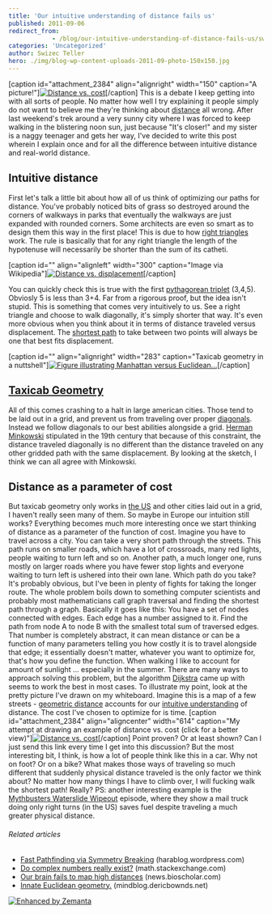 ```yaml
---
title: 'Our intuitive understanding of distance fails us'
published: 2011-09-06
redirect_from: 
            - /blog/our-intuitive-understanding-of-distance-fails-us/swizec/2368
categories: 'Uncategorized'
author: Swizec Teller
hero: ./img/blog-wp-content-uploads-2011-09-photo-150x150.jpg
---
```

\[caption id="attachment_2384" align="alignright" width="150" caption="A picture!"][![](./img/blog-wp-content-uploads-2011-09-photo-150x150.jpg "Distance vs. cost")](http://swizec.com/blog/wp-content/uploads/2011/09/photo.jpg)\[/caption] This is a debate I keep getting into with all sorts of people. No matter how well I try explaining it people simply do not want to believe me they're thinking about [distance](http://en.wikipedia.org/wiki/Distance "Distance") all wrong. After last weekend's trek around a very sunny city where I was forced to keep walking in the blistering noon sun, just because "It's closer!" and my sister is a naggy teenager and gets her way, I've decided to write this post wherein I explain once and for all the difference between intuitive distance and real-world distance.

## Intuitive distance

First let's talk a little bit about how all of us think of optimizing our paths for distance. You've probably noticed bits of grass so destroyed around the corners of walkways in parks that eventually the walkways are just expanded with rounded corners. Some architects are even so smart as to design them this way in the first place! This is due to how [right triangles](http://en.wikipedia.org/wiki/Right_triangle "Right triangle") work. The rule is basically that for any right triangle the length of the hypotenuse will necessarily be shorter than the sum of its catheti.

\[caption id="" align="alignleft" width="300" caption="Image via Wikipedia"][![Distance vs. displacement](./img/blog-wp-content-uploads-2011-09-300px-Distancedisplacement.svg_4.png "Distance vs. displacement")](http://commons.wikipedia.org/wiki/File:Distancedisplacement.svg)\[/caption]

You can quickly check this is true with the first [pythagorean triplet](http://en.wikipedia.org/wiki/Pythagorean_triple "Pythagorean triple") (3,4,5). Obviosly 5 is less than 3+4. Far from a rigorous proof, but the idea isn't stupid. This is something that comes very intuitively to us. See a right triangle and choose to walk diagonally, it's simply shorter that way. It's even more obvious when you think about it in terms of distance traveled versus displacement. The [shortest path](http://en.wikipedia.org/wiki/Shortest_path_problem "Shortest path problem") to take between two points will always be one that best fits displacement.

<!--more-->

\[caption id="" align="alignright" width="283" caption="Taxicab geometry in a nuttshell"][![Figure illustrating Manhattan versus Euclidean...](./img/blog-wp-content-uploads-2011-09-283px-Manhattan_distance.svg_.png "Figure illustrating Manhattan versus Euclidean...")](http://commons.wikipedia.org/wiki/File:Manhattan_distance.svg)\[/caption]

## [Taxicab Geometry](http://en.wikipedia.org/wiki/Taxicab_geometry "Taxicab geometry")

All of this comes crashing to a halt in large american cities. Those tend to be laid out in a grid, and prevent us from traveling over proper [diagonals](http://en.wikipedia.org/wiki/Diagonal "Diagonal"). Instead we follow diagonals to our best abilities alongside a grid. [Herman Minkowski](http://en.wikipedia.org/wiki/Hermann_Minkowski "Hermann Minkowski") stipulated in the 19th century that because of this constraint, the distance traveled diagonally is no different than the distance traveled on any other gridded path with the same displacement. By looking at the sketch, I think we can all agree with Minkowski.

## Distance as a parameter of cost

But taxicab geometry only works in [the US](<http://maps.google.com/maps?ll=38.8833333333,-77.0166666667&spn=10.0,10.0&q=38.8833333333,-77.0166666667 (United%20States)&t=h> "United States") and other cities laid out in a grid, I haven't really seen many of them. So maybe in Europe our intuition still works? Everything becomes much more interesting once we start thinking of distance as a parameter of the function of cost. Imagine you have to travel across a city. You can take a very short path through the streets. This path runs on smaller roads, which have a lot of crossroads, many red lights, people waiting to turn left and so on. Another path, a much longer one, runs mostly on larger roads where you have fewer stop lights and everyone waiting to turn left is ushered into their own lane. Which path do you take? It's probably obvious, but I've been in plenty of fights for taking the longer route. The whole problem boils down to something computer scientists and probably most mathematicians call graph traversal and finding the shortest path through a graph. Basically it goes like this: You have a set of nodes connected with edges. Each edge has a number assigned to it. Find the path from node A to node B with the smallest total sum of traversed edges. That number is completely abstract, it can mean distance or can be a function of many parameters telling you how costly it is to travel alongside that edge; it essentially doesn't matter, whatever you want to optimize for, that's how you define the function. When walking I like to account for amount of sunlight ... especially in the summer. There are many ways to approach solving this problem, but the algorithm [Dijkstra](http://en.wikipedia.org/wiki/Dijkstra%27s_algorithm "Dijkstra's algorithm") came up with seems to work the best in most cases. To illustrate my point, look at the pretty picture I've drawn on my whiteboard. Imagine this is a map of a few streets - [geometric distance](http://en.wikipedia.org/wiki/Euclidean_distance "Euclidean distance") accounts for our [intuitive understanding](http://en.wikipedia.org/wiki/Intuition_%28knowledge%29 "Intuition (knowledge)") of distance. The cost I've chosen to optimize for is time. \[caption id="attachment_2384" align="aligncenter" width="614" caption="My attempt at drawing an example of distance vs. cost (click for a better view)"][![](./img/blog-wp-content-uploads-2011-09-photo-1024x764.jpg "Distance vs. cost")](http://swizec.com/blog/wp-content/uploads/2011/09/photo.jpg)\[/caption] Point proven? Or at least shown? Can I just send this link every time I get into this discussion? But the most interesting bit, I think, is how a lot of people think like this in a car. Why not on foot? Or on a bike? What makes those ways of traveling so much different that suddenly physical distance traveled is the only factor we think about? No matter how many things I have to climb over, I will fucking walk the shortest path! Really? PS: another interesting example is the [Mythbusters Waterslide Wipeout](http://en.wikipedia.org/wiki/MythBusters_(2010_season)#Episode_145_.E2.80.93_Waterslide_Wipeout) episode, where they show a mail truck doing only right turns (in the US) saves fuel despite traveling a much greater physical distance.

###### Related articles

- [Fast Pathfinding via Symmetry Breaking](http://harablog.wordpress.com/2011/08/26/fast-pathfinding-via-symmetry-breaking/) (harablog.wordpress.com)
- [Do complex numbers really exist?](http://math.stackexchange.com/questions/154/do-complex-numbers-really-exist) (math.stackexchange.com)
- [Our brain fails to map high distances](http://news.bioscholar.com/2011/08/our-brain-fails-to-map-high-distances.html) (news.bioscholar.com)
- [Innate Euclidean geometry.](http://mindblog.dericbownds.net/2011/06/innate-euclidean-geometry.html) (mindblog.dericbownds.net)

[![Enhanced by Zemanta](http://img.zemanta.com/zemified_e.png?x-id=d4819b46-01e9-4663-ac97-55b0fbfa68c0)](http://www.zemanta.com/ "Enhanced by Zemanta")